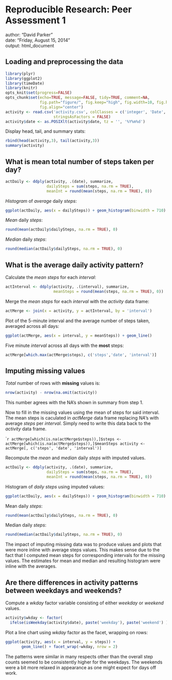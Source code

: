 # Reproducible Research: Peer Assessment 1
author: "David Parker"  
date: "Friday, August 15, 2014"  
output: html_document  

## Loading and preprocessing the data
```r
library(plyr)
library(ggplot2)
library(timeDate)
library(knitr)
opts_knit$set(progress=FALSE)
opts_chunk$set(echo=TRUE, message=FALSE, tidy=TRUE, comment=NA,
               fig.path="figure/", fig.keep="high", fig.width=10, fig.height=6,
               fig.align="center")
activity <- read.csv('activity.csv', colClasses = c('integer', 'Date', 'integer'), 
                     stringsAsFactors = FALSE)
activity$date <- as.POSIXlt(activity$date, tz = '', '%Y%m%d')
```

Display head, tail, and summary stats:  
```r
rbind(head(activity,3), tail(activity,3))
summary(activity)
```


## What is mean total number of steps taken per day?
```r
actDaily <- ddply(activity, .(date), summarize, 
                  dailySteps = sum(steps, na.rm = TRUE),
                  meanInt = round(mean(steps, na.rm = TRUE), 0))
```

*Histogram* of *average* daily *steps*:  
```r
ggplot(actDaily, aes(x = dailySteps)) + geom_histogram(binwidth = 710)
```

*Mean* daily *steps*:  
```r
round(mean(actDaily$dailySteps, na.rm = TRUE), 0)
```

*Median* daily *steps*:  
```r
round(median(actDaily$dailySteps, na.rm = TRUE), 0)
```


## What is the average daily activity pattern?
Calculate the *mean* *steps* for each *interval*:  
```r
actInterval <- ddply(activity, .(interval), summarize, 
                     meanSteps = round(mean(steps, na.rm = TRUE), 0))
```

Merge the *mean* *steps* for each *interval* with the *activity* data frame:  
```r
actMerge <- join(x = activity, y = actInterval, by = 'interval')
```

Plot of the 5-minute interval and the average number of steps taken, averaged across all days:  
```r
ggplot(actMerge, aes(x = interval, y = meanSteps)) + geom_line()
```

Five minute *interval* across all days with the **most** steps:  
```r
actMerge[which.max(actMerge$steps), c('steps','date', 'interval')]
```


## Imputing missing values  
*Total* number of rows with **missing** values is:  
```r
nrow(activity) - nrow(na.omit(activity))
```  
This number agrees with the NA's shown in summary from step 1.  

Now to fill in the missing values using the mean of steps for said interval.  
The mean steps is caculated in *actMerge* data frame replacing *NA*'s with average *steps* per *interval*. Simply need to write this data back to the *activity* data frame.  

````r
actMerge[which(is.na(actMerge$steps)),]$steps <- 
 actMerge[which(is.na(actMerge$steps)),]$meanSteps
activity <- actMerge[, c('steps', 'date', 'interval')]
```

Recompute the *mean* and *median* daily *steps* with imputed values.  
```r
actDaily <- ddply(activity, .(date), summarize, 
                  dailySteps = sum(steps, na.rm = TRUE),
                  meanInt = round(mean(steps, na.rm = TRUE), 0))
```

Histogram of *daily steps* using imputed values:  
```r
ggplot(actDaily, aes(x = dailySteps)) + geom_histogram(binwidth = 710)
```


Mean daily *steps*:  
```r
round(mean(actDaily$dailySteps, na.rm = TRUE), 0)
```

Median daily *steps*:  
```r
round(median(actDaily$dailySteps, na.rm = TRUE), 0)
```

The impact of imputing missing data was to produce values and plots that were more inline with average steps values. This makes sense due to the fact that I computed mean steps for corresponding intervals for the missing values. The estimates for mean and median and resulting histogram were inline with the averages.  

## Are there differences in activity patterns between weekdays and weekends?

Compute a *wkday* factor variable consisting of either *weekday* or *weekend* values.  

```r
activity$wkday <- factor(
  ifelse(isWeekday(activity$date), paste('weekday'), paste('weekend') ))
```  

Plot a line chart using *wkday* factor as the facet, wrapping on rows:  
```r
ggplot(activity, aes(x = interval, y = steps)) + 
       geom_line() + facet_wrap(~wkday, nrow = 2)
```  
  
The patterns were similar in many respects other than the overall step counts seemed to be consistently higher for the weekdays. The weekends were a bit more relaxed in appearance as one might expect for days off work.  

